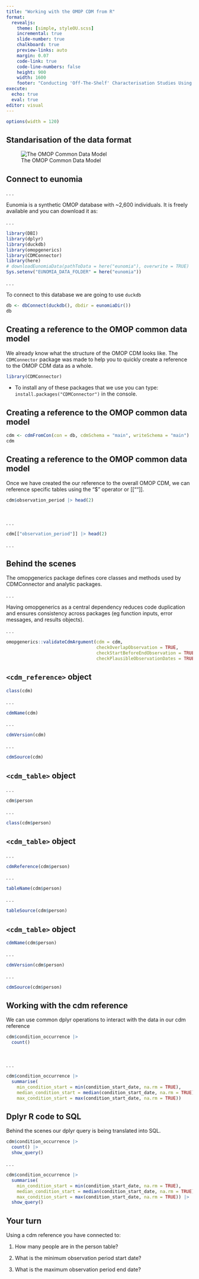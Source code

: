 ```yaml
---
title: "Working with the OMOP CDM from R"
format:
  revealjs: 
    theme: [simple, styleOU.scss]
    incremental: true   
    slide-number: true
    chalkboard: true
    preview-links: auto
    margin: 0.07
    code-link: true
    code-line-numbers: false
    height: 900
    width: 1600
    footer: "Conducting 'Off-The-Shelf' Characterisation Studies Using DARWIN EU Tools and the OMOP CDM"
execute:
  echo: true
  eval: true
editor: visual
---
```


```r
options(width = 120)
```

## Standarisation of the data format

![The OMOP Common Data Model](https://ohdsi.github.io/TheBookOfOhdsi/images/CommonDataModel/cdmDiagram.png)

## Connect to eunomia

. . .

Eunomia is a synthetic OMOP database with \~2,600 individuals. It is freely available and you can download it as:

. . .

```r
library(DBI)
library(dplyr)
library(duckdb)
library(omopgenerics)
library(CDMConnector)
library(here)
# downloadEunomiaData(pathToData = here("eunomia"), overwrite = TRUE)
Sys.setenv("EUNOMIA_DATA_FOLDER" = here("eunomia"))
```

. . .

To connect to this database we are going to use `duckdb`

```r
db <- dbConnect(duckdb(), dbdir = eunomiaDir())
db
```

## Creating a reference to the OMOP common data model

We already know what the structure of the OMOP CDM looks like. The `CDMConnector` package was made to help you to quickly create a reference to the OMOP CDM data as a whole.

```r
library(CDMConnector)
```

-   To install any of these packages that we use you can type: `install.packages("CDMConnector")` in the console.

## Creating a reference to the OMOP common data model

```r
cdm <- cdmFromCon(con = db, cdmSchema = "main", writeSchema = "main")
cdm
```

## Creating a reference to the OMOP common data model

Once we have created the our reference to the overall OMOP CDM, we can reference specific tables using the "\$" operator or \[\[""\]\].

```r
cdm$observation_period |> head(2)
```

<br/>

. . .

```r
cdm[["observation_period"]] |> head(2)
```

. . .


## Behind the scenes

The omopgenerics package defines core classes and methods used by CDMConnector and analytic packages.

. . .

Having omopgenerics as a central dependency reduces code duplication and ensures consistency across packages (eg function inputs, error messages, and results objects).

. . .

```r
omopgenerics::validateCdmArgument(cdm = cdm, 
                                  checkOverlapObservation = TRUE, 
                                  checkStartBeforeEndObservation = TRUE, 
                                  checkPlausibleObservationDates = TRUE)
```


## `<cdm_reference>` object

```r
class(cdm)
```

. . .

```r
cdmName(cdm)
```

. . .

```r
cdmVersion(cdm)
```

. . .

```r
cdmSource(cdm)
```

## `<cdm_table>` object

. . .

```r
cdm$person
```

. . .

```r
class(cdm$person)
```

## `<cdm_table>` object

. . .

```r
cdmReference(cdm$person)
```

. . .

```r
tableName(cdm$person)
```

. . .

```r
tableSource(cdm$person)
```

## `<cdm_table>` object

```r
cdmName(cdm$person)
```

. . .

```r
cdmVersion(cdm$person)
```

. . .

```r
cdmSource(cdm$person)
```


## Working with the cdm reference

We can use common dplyr operations to interact with the data in our cdm reference

```r
cdm$condition_occurrence |> 
  count()
```

<br/>

. . .

```r
cdm$condition_occurrence |> 
  summarise(
    min_condition_start = min(condition_start_date, na.rm = TRUE),
    median_condition_start = median(condition_start_date, na.rm = TRUE),
    max_condition_start = max(condition_start_date, na.rm = TRUE))
```


## Dplyr R code to SQL

Behind the scenes our dplyr query is being translated into SQL.

```r
cdm$condition_occurrence |> 
  count() |> 
  show_query()
```

. . .

```r
cdm$condition_occurrence |> 
  summarise(
    min_condition_start = min(condition_start_date, na.rm = TRUE),
    median_condition_start = median(condition_start_date, na.rm = TRUE),
    max_condition_start = max(condition_start_date, na.rm = TRUE)) |> 
  show_query()
```

## Your turn

Using a cdm reference you have connected to:

1.  How many people are in the person table?

2.  What is the minimum observation period start date?

3.  What is the maximum observation period end date?

